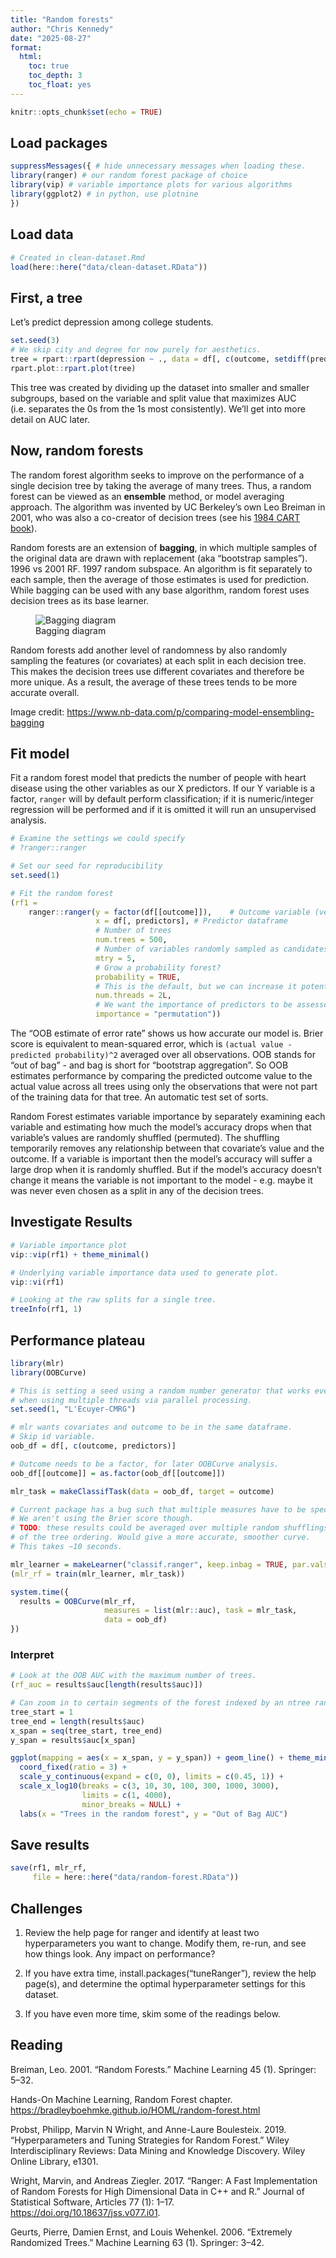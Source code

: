 ```yaml
---
title: "Random forests"
author: "Chris Kennedy"
date: "2025-08-27"
format:
  html:
    toc: true
    toc_depth: 3
    toc_float: yes
---
```


```r
knitr::opts_chunk$set(echo = TRUE)
```

## Load packages

```r
suppressMessages({ # hide unnecessary messages when loading these.
library(ranger) # our random forest package of choice
library(vip) # variable importance plots for various algorithms
library(ggplot2) # in python, use plotnine
})
```

## Load data

```r
# Created in clean-dataset.Rmd
load(here::here("data/clean-dataset.RData"))
```

## First, a tree

Let's predict depression among college students.

```r
set.seed(3)
# We skip city and degree for now purely for aesthetics.
tree = rpart::rpart(depression ~ ., data = df[, c(outcome, setdiff(predictors, c("city", "degree")))])
rpart.plot::rpart.plot(tree) 
```

This tree was created by dividing up the dataset into smaller and smaller subgroups, based on the variable and split value that maximizes AUC (i.e. separates the 0s from the 1s most consistently). We'll get into more detail on AUC later.

## Now, random forests

The random forest algorithm seeks to improve on the performance of a single decision tree by taking the average of many trees. Thus, a random forest can be viewed as an **ensemble** method, or model averaging approach. The algorithm was invented by UC Berkeley's own Leo Breiman in 2001, who was also a co-creator of decision trees (see his [1984 CART book](https://www.amazon.com/Classification-Regression-Wadsworth-Statistics-Probability/dp/0412048418)).

Random forests are an extension of **bagging**, in which multiple samples of the original data are drawn with replacement (aka "bootstrap samples"). 1996 vs 2001 RF. 1997 random subspace. An algorithm is fit separately to each sample, then the average of those estimates is used for prediction. While bagging can be used with any base algorithm, random forest uses decision trees as its base learner.

![Bagging diagram](../images/bagging-diagram.png)

Random forests add another level of randomness by also randomly sampling the features (or covariates) at each split in each decision tree. This makes the decision trees use different covariates and therefore be more unique. As a result, the average of these trees tends to be more accurate overall.

Image credit: <https://www.nb-data.com/p/comparing-model-ensembling-bagging>

## Fit model

Fit a random forest model that predicts the number of people with heart disease using the other variables as our X predictors. If our Y variable is a factor, `ranger` will by default perform classification; if it is numeric/integer regression will be performed and if it is omitted it will run an unsupervised analysis.

```r
# Examine the settings we could specify
# ?ranger::ranger

# Set our seed for reproducibility
set.seed(1)

# Fit the random forest
(rf1 =
    ranger::ranger(y = factor(df[[outcome]]),    # Outcome variable (vector)
                   x = df[, predictors], # Predictor dataframe
                   # Number of trees
                   num.trees = 500, 
                   # Number of variables randomly sampled as candidates at each split.
                   mtry = 5,  
                   # Grow a probability forest?
                   probability = TRUE,
                   # This is the default, but we can increase it potentially.
                   num.threads = 2L,
                   # We want the importance of predictors to be assessed.
                   importance = "permutation"))
```

The "OOB estimate of error rate" shows us how accurate our model is. Brier score is equivalent to mean-squared error, which is `(actual value - predicted probability)^2` averaged over all observations. OOB stands for "out of bag" - and bag is short for "bootstrap aggregation". So OOB estimates performance by comparing the predicted outcome value to the actual value across all trees using only the observations that were not part of the training data for that tree. An automatic test set of sorts.

Random Forest estimates variable importance by separately examining each variable and estimating how much the model's accuracy drops when that variable's values are randomly shuffled (permuted). The shuffling temporarily removes any relationship between that covariate's value and the outcome. If a variable is important then the model's accuracy will suffer a large drop when it is randomly shuffled. But if the model's accuracy doesn't change it means the variable is not important to the model - e.g. maybe it was never even chosen as a split in any of the decision trees.

## Investigate Results

```r
# Variable importance plot
vip::vip(rf1) + theme_minimal()

# Underlying variable importance data used to generate plot.
vip::vi(rf1)

# Looking at the raw splits for a single tree.
treeInfo(rf1, 1)
```

## Performance plateau

```r
library(mlr)
library(OOBCurve)

# This is setting a seed using a random number generator that works even
# when using multiple threads via parallel processing.
set.seed(1, "L'Ecuyer-CMRG")

# mlr wants covariates and outcome to be in the same dataframe.
# Skip id variable.
oob_df = df[, c(outcome, predictors)]

# Outcome needs to be a factor, for later OOBCurve analysis.
oob_df[[outcome]] = as.factor(oob_df[[outcome]])

mlr_task = makeClassifTask(data = oob_df, target = outcome)

# Current package has a bug such that multiple measures have to be specified.
# We aren't using the Brier score though.
# TODO: these results could be averaged over multiple random shufflings
# of the tree ordering. Would give a more accurate, smoother curve.
# This takes ~10 seconds.

mlr_learner = makeLearner("classif.ranger", keep.inbag = TRUE, par.vals = list(num.trees = 4000))
(mlr_rf = train(mlr_learner, mlr_task))

system.time({
  results = OOBCurve(mlr_rf,
                     measures = list(mlr::auc), task = mlr_task,
                     data = oob_df)
})

```

### Interpret

```r
# Look at the OOB AUC with the maximum number of trees.
(rf_auc = results$auc[length(results$auc)])

# Can zoom in to certain segments of the forest indexed by an ntree range.
tree_start = 1
tree_end = length(results$auc)
x_span = seq(tree_start, tree_end)
y_span = results$auc[x_span]

ggplot(mapping = aes(x = x_span, y = y_span)) + geom_line() + theme_minimal() +
  coord_fixed(ratio = 3) + 
  scale_y_continuous(expand = c(0, 0), limits = c(0.45, 1)) +
  scale_x_log10(breaks = c(3, 10, 30, 100, 300, 1000, 3000),
                limits = c(1, 4000),
                minor_breaks = NULL) +
  labs(x = "Trees in the random forest", y = "Out of Bag AUC")

```

## Save results

```r
save(rf1, mlr_rf,
     file = here::here("data/random-forest.RData"))
```

## Challenges

1.  Review the help page for ranger and identify at least two hyperparameters you want to change. Modify them, re-run, and see how things look. Any impact on performance?

2.  If you have extra time, install.packages("tuneRanger"), review the help page(s), and determine the optimal hyperparameter settings for this dataset.

3.  If you have even more time, skim some of the readings below.

## Reading

Breiman, Leo. 2001. "Random Forests." Machine Learning 45 (1). Springer: 5–32.

Hands-On Machine Learning, Random Forest chapter. <https://bradleyboehmke.github.io/HOML/random-forest.html>

Probst, Philipp, Marvin N Wright, and Anne-Laure Boulesteix. 2019. "Hyperparameters and Tuning Strategies for Random Forest." Wiley Interdisciplinary Reviews: Data Mining and Knowledge Discovery. Wiley Online Library, e1301.

Wright, Marvin, and Andreas Ziegler. 2017. "Ranger: A Fast Implementation of Random Forests for High Dimensional Data in C++ and R." Journal of Statistical Software, Articles 77 (1): 1–17. <https://doi.org/10.18637/jss.v077.i01>.

Geurts, Pierre, Damien Ernst, and Louis Wehenkel. 2006. "Extremely Randomized Trees." Machine Learning 63 (1). Springer: 3–42.
